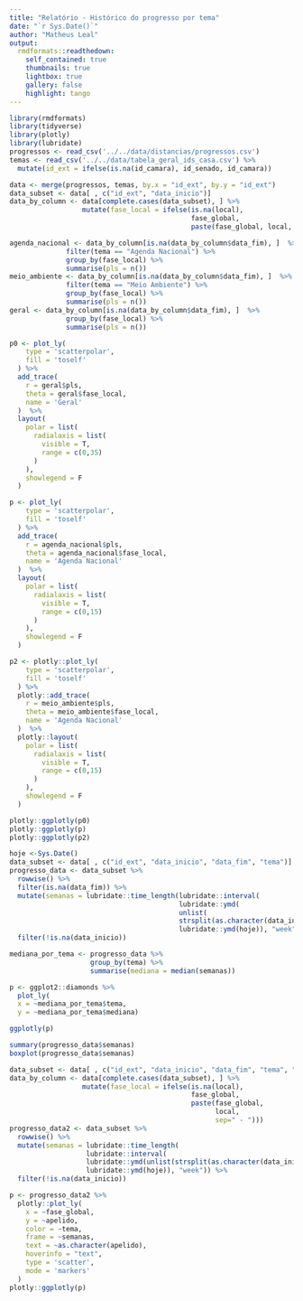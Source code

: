 ```yaml
---
title: "Relatório - Histórico do progresso por tema"
date: "`r Sys.Date()`"
author: "Matheus Leal"
output:  
  rmdformats::readthedown:
    self_contained: true
    thumbnails: true
    lightbox: true
    gallery: false
    highlight: tango
---
```


```r
library(rmdformats)
library(tidyverse)
library(plotly)
library(lubridate)
progressos <- read_csv('../../data/distancias/progressos.csv')
temas <- read_csv('../../data/tabela_geral_ids_casa.csv') %>% 
  mutate(id_ext = ifelse(is.na(id_camara), id_senado, id_camara))
```

```r


data <- merge(progressos, temas, by.x = "id_ext", by.y = "id_ext")
data_subset <- data[ , c("id_ext", "data_inicio")]  
data_by_column <- data[complete.cases(data_subset), ] %>% 
                  mutate(fase_local = ifelse(is.na(local), 
                                             fase_global, 
                                             paste(fase_global, local, sep=" - ")))

agenda_nacional <- data_by_column[is.na(data_by_column$data_fim), ]  %>% 
              filter(tema == "Agenda Nacional") %>% 
              group_by(fase_local) %>% 
              summarise(pls = n())
meio_ambiente <- data_by_column[is.na(data_by_column$data_fim), ]  %>% 
              filter(tema == "Meio Ambiente") %>% 
              group_by(fase_local) %>% 
              summarise(pls = n())
geral <- data_by_column[is.na(data_by_column$data_fim), ]  %>% 
              group_by(fase_local) %>% 
              summarise(pls = n())
```


```r
p0 <- plot_ly(
    type = 'scatterpolar',
    fill = 'toself'
  ) %>%
  add_trace(
    r = geral$pls,
    theta = geral$fase_local,
    name = 'Geral'
  )  %>% 
  layout(
    polar = list(
      radialaxis = list(
        visible = T,
        range = c(0,35)
      )
    ),
    showlegend = F
  )

p <- plot_ly(
    type = 'scatterpolar',
    fill = 'toself'
  ) %>%
  add_trace(
    r = agenda_nacional$pls,
    theta = agenda_nacional$fase_local,
    name = 'Agenda Nacional'
  )  %>% 
  layout(
    polar = list(
      radialaxis = list(
        visible = T,
        range = c(0,15)
      )
    ),
    showlegend = F
  )

p2 <- plotly::plot_ly(
    type = 'scatterpolar',
    fill = 'toself'
  ) %>%
  plotly::add_trace(
    r = meio_ambiente$pls,
    theta = meio_ambiente$fase_local,
    name = 'Agenda Nacional'
  )  %>% 
  plotly::layout(
    polar = list(
      radialaxis = list(
        visible = T,
        range = c(0,15)
      )
    ),
    showlegend = F
  )

plotly::ggplotly(p0)
plotly::ggplotly(p)
plotly::ggplotly(p2)
```

```r
hoje <-Sys.Date()
data_subset <- data[ , c("id_ext", "data_inicio", "data_fim", "tema")] 
progresso_data <- data_subset %>% 
  rowwise() %>% 
  filter(is.na(data_fim)) %>% 
  mutate(semanas = lubridate::time_length(lubridate::interval(
                                          lubridate::ymd(
                                          unlist(
                                          strsplit(as.character(data_inicio), " "))[1]), 
                                          lubridate::ymd(hoje)), "week")) %>% 
  filter(!is.na(data_inicio))

mediana_por_tema <- progresso_data %>% 
                    group_by(tema) %>% 
                    summarise(mediana = median(semanas))

p <- ggplot2::diamonds %>% 
  plot_ly(
  x = ~mediana_por_tema$tema, 
  y = ~mediana_por_tema$mediana)

ggplotly(p)
```
```r
summary(progresso_data$semanas)
boxplot(progresso_data$semanas)
```
```r
data_subset <- data[ , c("id_ext", "data_inicio", "data_fim", "tema", "fase_global", "apelido")]
data_by_column <- data[complete.cases(data_subset), ] %>% 
                  mutate(fase_local = ifelse(is.na(local), 
                                             fase_global, 
                                             paste(fase_global, 
                                                   local, 
                                                   sep=" - ")))
progresso_data2 <- data_subset %>% 
  rowwise() %>% 
  mutate(semanas = lubridate::time_length(
                   lubridate::interval(
                   lubridate::ymd(unlist(strsplit(as.character(data_inicio), " "))[1]), 
                   lubridate::ymd(hoje)), "week")) %>%           
  filter(!is.na(data_inicio))

p <- progresso_data2 %>%
  plotly::plot_ly(
    x = ~fase_global, 
    y = ~apelido, 
    color = ~tema, 
    frame = ~semanas, 
    text = ~as.character(apelido), 
    hoverinfo = "text",
    type = 'scatter',
    mode = 'markers'
  )
plotly::ggplotly(p)
```

